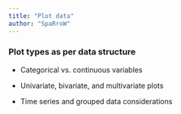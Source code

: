 ```yaml
---
title: "Plot data"
author: "SpaRroW"
---
```


### Plot types as per data structure

- Categorical vs. continuous variables

- Univariate, bivariate, and multivariate plots

- Time series and grouped data considerations


